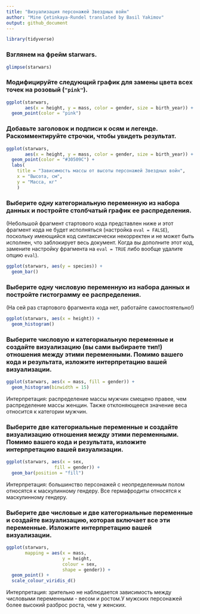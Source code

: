 ```yaml
---
title: "Визуализация персонажей Звездных войн"
author: "Mine Çetinkaya-Rundel translated by Basil Yakimov"
output: github_document
---
```


```r
library(tidyverse)
```

### Взглянем на фрейм starwars.

```r
glimpse(starwars)
```

### Модифицируйте следующий график для замены цвета всех точек на розовый (`"pink"`).

```r
ggplot(starwars, 
       aes(x = height, y = mass, color = gender, size = birth_year)) +
  geom_point(color = "pink")
```

### Добавьте заголовок и подписи к осям и легенде. Раскомментируйте строчки, чтобы увидеть результат.

```r
ggplot(starwars, 
       aes(x = height, y = mass, color = gender, size = birth_year)) +
  geom_point(color = "#30509C") +
  labs(
    title = "Зависимость массы от высоты персонажей Звездных войн",
    x = "Высота, см", 
    y = "Масса, кг"
    )
```

### Выберите одну категориальную переменную из набора данных и постройте столбчатый график ее распределения.

(Небольшой фрагмент стартового кода представлен ниже и этот фрагмент кода не будет исполняться (настройка `eval = FALSE`), поскольку имеющийся код синтаксически некорректен и не может быть исполнен, что заблокирует весь документ.
Когда вы дополните этот код, замените настройку фрагмента на `eval = TRUE` либо вообще удалите опцию `eval`).

```r
ggplot(starwars, aes(y = species)) +
  geom_bar()
```

### Выберите одну числовую переменную из набора данных и постройте гистограмму ее распределения.

(На сей раз стартового фрагмента кода нет, работайте самостоятельно!)

```r

ggplot(starwars, aes(x = height)) +
  geom_histogram()

```

### Выберите числовую и категориальную переменные и создайте визуализацию (вы сами выбираете тип!) отношения между этими переменными. Помимо вашего кода и результата, изложите интерпретацию вашей визуализации.

```r

ggplot(starwars, aes(x = mass, fill = gender)) +
  geom_histogram(binwidth = 15)
```
Интерпретация: распределение массы мужчин смещено правее, чем распределение массы женщин. Также отклоняющееся значение веса относится к категории мужчин.


### Выберите две категориальные переменные и создайте визуализацию отношения между этими переменными. Помимо вашего кода и результата, изложите интерпретацию вашей визуализации.

```r

ggplot(starwars, aes(x = sex, 
                  fill = gender)) +
  geom_bar(position = "fill")

```
Интерпретация: большинство персонажей с неопределенным полом относятся к маскулинному гендеру. Все гермафродиты относятся к маскулинному гендеру. 

### Выберите две числовые и две категориальные переменные и создайте визуализацию, которая включает все эти переменные. Изложите интерпретацию вашей визуализации.

```r
ggplot(starwars,
       mapping = aes(x = mass,
                     y = height,
                     colour = sex,
                     shape = gender)) +
  geom_point() +
  scale_colour_viridis_d()
```
Интерпретация: зрительно не наблюдается зависимость между числовыми переменными - весом и ростом.У мужских персонажей более высокий разброс роста, чем у женских.